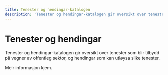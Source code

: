 ```yaml
---
title: Tenester og hendingar-katalogen
description: 'Tenester og hendingar-katalogen gir oversikt over tenester som blir tilbydd på vegner av offentleg sektor, og hendingar som kan utløysa slike tenester.'
---
```


# Tenester og hendingar

<Ingress>
    Tenester og hendingar-katalogen gir oversikt over tenester som blir tilbydd på vegner av offentleg sektor, og hendingar
    som kan utløysa slike tenester.
</Ingress>

<CatalogPromo
    text='Ønskjer du å søkje i tenester og hendingar?'
    button='Finn tenester og hendingar →'
    link='/public-services-and-events'
/>

Meir informasjon kjem.
